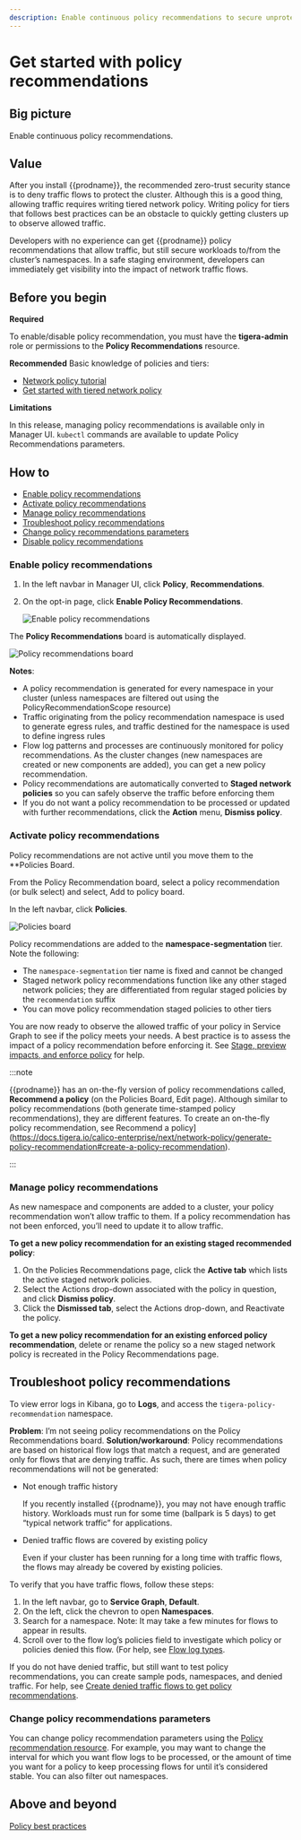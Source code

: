 ```yaml
---
description: Enable continuous policy recommendations to secure unprotected namespaces or workloads.
---
```


# Get started with policy recommendations

## Big picture

Enable continuous policy recommendations.

## Value

After you install {{prodname}}, the recommended zero-trust security stance is to deny traffic flows to protect the cluster. Although this is a good thing, allowing traffic requires writing tiered network policy. Writing policy for tiers that follows best practices can be an obstacle to quickly getting clusters up to observe allowed traffic. 

Developers with no experience can get {{prodname}} policy recommendations that allow traffic, but still secure workloads to/from the cluster’s namespaces. In a safe staging environment, developers can immediately get visibility into the impact of network traffic flows. 

## Before you begin

**Required**

To enable/disable policy recommendation, you must have the **tigera-admin** role or permissions to the **Policy Recommendations** resource. 

**Recommended**
Basic knowledge of policies and tiers:
- [Network policy tutorial]()
- [Get started with tiered network policy]()

**Limitations**

In this release, managing policy recommendations is available only in Manager UI. `kubectl` commands are available to update Policy Recommendations parameters.

## How to

- [Enable policy recommendations](#enable-policy-recommendations)
- [Activate policy recommendations](#activate-policy-recommendations) 
- [Manage policy recommendations](#manage-policy-recommendations)
- [Troubleshoot policy recommendations](#troubleshoot-policy-recommendations)
- [Change policy recommendations parameters](#change-policy-recommendations-parameters)
- [Disable policy recommendations](#disable-policy-recommendations)

### Enable policy recommendations

1. In the left navbar in Manager UI, click **Policy**, **Recommendations**.
1. On the opt-in page, click **Enable Policy Recommendations**.

   ![Enable policy recommendations](/img/calico-enterprise/enable-policy-recommendations.png)

The **Policy Recommendations** board is automatically displayed. 

![Policy recommendations board](/img/calico-enterprise/policy-recommendations-board.png)

**Notes**:
- A policy recommendation is generated for every namespace in your cluster (unless namespaces are filtered out using the PolicyRecommendationScope resource)
- Traffic originating from the policy recommendation namespace is used to generate egress rules, and traffic destined for the namespace is used to define ingress rules
- Flow log patterns and processes are continuously monitored for policy recommendations. As the cluster changes (new namespaces are created or new components are added), you can get a new policy recommendation. 
- Policy recommendations are automatically converted to **Staged network policies** so you can safely observe the traffic before enforcing them
- If you do not want a policy recommendation to be processed or updated with further recommendations, click the **Action** menu, **Dismiss policy**. 

### Activate policy recommendations

Policy recommendations are not active until you move them to the **Policies Board. 

From the Policy Recommendation board, select a policy recommendation (or bulk select) and select, Add to policy board.  

In the left navbar, click **Policies**.

![Policies board](/img/calico-enterprise/policies-board.png)

Policy recommendations are added to the **namespace-segmentation** tier. Note the following:

- The `namespace-segmentation` tier name is fixed and cannot be changed
- Staged network policy recommendations function like any other staged network policies; they are differentiated from regular staged policies by the `recommendation` suffix
- You can move policy recommendation staged policies to other tiers

You are now ready to observe the allowed traffic of your policy in Service Graph to see if the policy meets your needs. A best practice is to assess the impact of a policy recommendation before enforcing it. See [Stage, preview impacts, and enforce policy](staged-network-policies.mdx) for help. 

:::note 

{{prodname}} has an on-the-fly version of policy recommendations called, **Recommend a policy** (on the Policies Board, Edit page). Although similar to policy recommendations (both generate time-stamped policy recommendations), they are different features. To create an on-the-fly policy recommendation, see Recommend a policy](https://docs.tigera.io/calico-enterprise/next/network-policy/generate-policy-recommendation#create-a-policy-recommendation). 

:::

### Manage policy recommendations

As new namespace and components are added to a cluster, your policy recommendation won’t allow traffic to them. If a policy recommendation has not been enforced, you’ll need to update it to allow traffic.

**To get a new policy recommendation for an existing staged recommended policy**:

1. On the Policies Recommendations page, click the **Active tab** which lists the active staged network policies. 
1. Select the Actions drop-down associated with the policy in question, and click **Dismiss policy**. 
1. Click the **Dismissed tab**, select the Actions drop-down, and Reactivate the policy.

**To get a new policy recommendation for an existing enforced policy recommendation**, delete or rename the policy so a new staged network policy is recreated in the Policy Recommendations page. 

## Troubleshoot policy recommendations

To view error logs in Kibana, go to **Logs**, and access the `tigera-policy-recommendation` namespace.

**Problem**: I’m not seeing policy recommendations on the Policy Recommendations board.
**Solution/workaround**: Policy recommendations are based on historical flow logs that match a request, and are generated only for flows that are denying traffic. As such, there are times when policy recommendations will not be generated:

- Not enough traffic history 

   If you recently installed {{prodname}}, you may not have enough traffic history. Workloads must run for some time (ballpark is 5 days) to get “typical network traffic” for applications.

- Denied traffic flows are covered by existing policy

   Even if your cluster has been running for a long time with traffic flows, the flows may already be covered by existing policies. 

To verify that you have traffic flows, follow these steps:

1. In the left navbar, go to **Service Graph**, **Default**.
1. On the left, click the chevron to open **Namespaces**.
1. Search for a namespace. 
   Note: It may take a few minutes for flows to appear in results.
1. Scroll over to the flow log’s policies field to investigate which policy or policies denied this flow. (For help, see [Flow log types](../../visibility/elastic/flow/datatypes#big-picture).

If you do not have denied traffic, but still want to test policy recommendations, you can create sample pods, namespaces, and denied traffic. For help, see [Create denied traffic flows to get policy recommendations](). 

### Change policy recommendations parameters

You can change policy recommendation parameters using the [Policy recommendation resource](../reference/resources/policyrecommendations). For example, you may want to change the interval for which you want flow logs to be processed, or the amount of time you want for a policy to keep processing flows for until it’s considered stable. You can also filter out namespaces. 

   
## Above and beyond

[Policy best practices]()